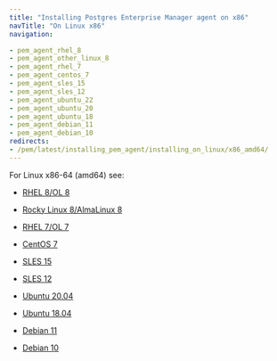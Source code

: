 ```yaml
---
title: "Installing Postgres Enterprise Manager agent on x86"
navTitle: "On Linux x86"
navigation:

- pem_agent_rhel_8
- pem_agent_other_linux_8
- pem_agent_rhel_7
- pem_agent_centos_7
- pem_agent_sles_15
- pem_agent_sles_12
- pem_agent_ubuntu_22
- pem_agent_ubuntu_20
- pem_agent_ubuntu_18
- pem_agent_debian_11
- pem_agent_debian_10
redirects:
- /pem/latest/installing_pem_agent/installing_on_linux/x86_amd64/
---
```


For Linux x86-64 (amd64) see:
  - [RHEL 8/OL 8](pem_agent_rhel_8)

  - [Rocky Linux 8/AlmaLinux 8](pem_agent_other_linux_8)
  - [RHEL 7/OL 7](pem_agent_rhel_7)
  - [CentOS 7](pem_agent_centos_7)
  - [SLES 15](pem_agent_sles_15)
  - [SLES 12](pem_agent_sles_12)
  - [Ubuntu 20.04](pem_agent_ubuntu_20)
  - [Ubuntu 18.04](pem_agent_ubuntu_18)
  - [Debian 11](pem_agent_debian_11)
  - [Debian 10](pem_agent_debian_10)
